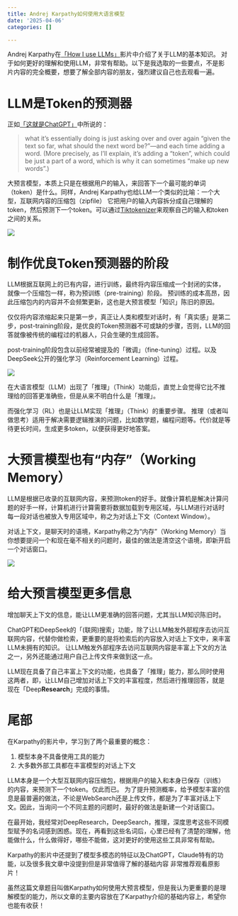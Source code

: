 ```yaml
---
title: Andrej Karpathy如何使用大语言模型
date: '2025-04-06'
categories: []

---
```


Andrej Karpathy在[「How I use LLMs」](https://youtu.be/EWvNQjAaOHw?si=gV93Va9F02gNhrY4)影片中介绍了关于LLM的基本知识。
对于如何更好的理解和使用LLM，非常有帮助。以下是我选取的一些要点，不是影片内容的完全概要，想要了解全部内容的朋友，强烈建议自己也去观看一遍。

# LLM是Token的预测器
正如[「这就是ChatGPT」](https://writings.stephenwolfram.com/2023/02/what-is-chatgpt-doing-and-why-does-it-work/)中所说的：

> what it’s essentially doing is just asking over and over again “given the text so far, what should the next word be?”—and each time adding a word. (More precisely, as I’ll explain, it’s adding a “token”, which could be just a part of a word, which is why it can sometimes “make up new words”.)

大预言模型，本质上只是在根据用户的输入，来回答下一个最可能的单词（token）是什么。同样，Andrej Karpathy也给LLM一个类似的比喻：一个大型，互联网内容的压缩包（zipfile）
它把用户的输入内容拆分成自己理解的token，然后预测下一个token。可以通过[Tiktokenizer](https://tiktokenizer.vercel.app/)来观察自己的输入和token之间的关系。

![](https://image.luozx.org/garden/2025/04/d73edafb39b6710794937742f4a1ebac.png)

# 制作优良Token预测器的阶段

LLM根据互联网上的已有内容，进行训练，最终将内容压缩成一个封闭的实体，就像一个压缩包一样，称为预训练（pre-training）阶段。
预训练的成本高昂，因此压缩包内的内容并不会频繁更新，这也是大预言模型「知识」陈旧的原因。

仅仅将内容浓缩起来只是第一步，真正让人类和模型对话时，有「真实感」是第二步，post-training阶段，是优良的Token预测器不可或缺的步骤，否则，LLM的回答就像被传统的编程过的机器人，只会生硬的生成回答。

post-training阶段包含以前经常被提及的「微调」（fine-tuning）过程。以及DeepSeek公开的强化学习（Reinforcement Learning）过程。

![](https://image.luozx.org/garden/2025/04/c3c692d40abd08045116ec7d31a407d0.png)

在大语言模型（LLM）出现了「推理」（Think）功能后，直觉上会觉得它比不推理给的回答更准确些，但是从来不明白什么是「推理」。

而强化学习（RL）也是让LLM实现「推理」（Think）的重要步骤。
推理（或者叫做思考）适用于解决需要逻辑推演的问题，比如数学题，编程问题等。代价就是等待更长时间，生成更多token，以便获得更好地答案。

# 大预言模型也有“内存”（Working Memory）

LLM是根据已收录的互联网内容，来预测token的好手。就像计算机是解决计算问题的好手一样，计算机进行计算需要将数据加载到专用区域，与LLM进行对话时每一段对话也被放入专用区域中，称之为对话上下文（Context Window）。

对话上下文，是聊天时的语境，Karpathy称之为“内存”（Working Memory）当你想要提问一个和现在毫不相关的问题时，最佳的做法是清空这个语境，即新开启一个对话窗口。

![](https://image.luozx.org/garden/2025/04/22933c1d3dc2644c04ff8402dc58144f.png)

# 给大预言模型更多信息

增加聊天上下文的信息，能让LLM更准确的回答问题，尤其当LLM知识陈旧时。

ChatGPT和DeepSeek的「(联网)搜索」功能，除了让LLM触发外部程序去访问互联网内容，代替你做检索，更重要的是将检索后的内容放入对话上下文中，来丰富LLM未拥有的知识。
让LLM触发外部程序去访问互联网内容是丰富上下文的方法之一，另外还能通过用户自己上传文件来做到这一点。

LLM现在具备了自己丰富上下文的功能，也具备了「推理」能力，那么同时使用这两者，即，让LLM自己增加对话上下文的丰富程度，然后进行推理回答，就是现在「Deep**Research**」完成的事情。


# 尾部

在Karpathy的影片中，学习到了两个最重要的概念：

1. 模型本身不具备使用工具的能力
2. 大多数外部工具都在丰富模型的对话上下文

LLM本身是一个大型互联网内容压缩包，根据用户的输入和本身已保存（训练）的内容，来预测下一个token。仅此而已。
为了提升预测概率，给予模型丰富的信息是最普遍的做法，不论是WebSearch还是上传文件，都是为了丰富对话上下文。因此，当询问一个不同主题的问题时，最好的做法是新建一个对话窗口。


在最开始，我经常对DeepResearch，DeepSearch，推理，深度思考这些不同模型赋予的名词感到困惑。现在，再看到这些名词后，心里已经有了清楚的理解，他能做什么，什么做得好，哪些不能做，这对更好的使用这些工具非常有帮助。

::: {.callout-note}

Karpathy的影片中还提到了模型多模态的特征以及ChatGPT，Claude特有的功能，以及很多我文章中没提到但是非常值得了解的基础内容
非常推荐观看原影片！

:::

虽然这篇文章题目叫做Karpathy如何使用大预言模型，但是我认为更重要的是理解模型的能力，所以文章的主要内容放在了Karpathy介绍的基础内容上，希望你也能有收获！